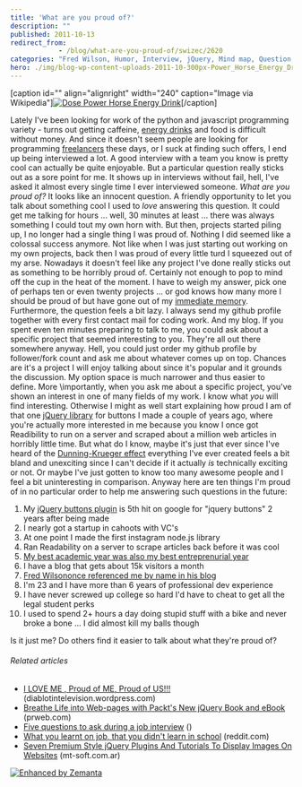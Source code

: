 ```yaml
---
title: 'What are you proud of?'
description: ""
published: 2011-10-13
redirect_from: 
            - /blog/what-are-you-proud-of/swizec/2620
categories: "Fred Wilson, Humor, Interview, jQuery, Mind map, Question, Uncategorized"
hero: ./img/blog-wp-content-uploads-2011-10-300px-Power_Horse_Energy_Drink3.jpg
---
```

\[caption id=&quot;&quot; align=&quot;alignright&quot; width=&quot;240&quot; caption=&quot;Image via Wikipedia&quot;][![Dose Power Horse Energy Drink](./img/blog-wp-content-uploads-2011-10-300px-Power_Horse_Energy_Drink3.jpg "Dose Power Horse Energy Drink")](http://commons.wikipedia.org/wiki/File:Power_Horse_Energy_Drink.jpg)\[/caption]

Lately I&#x27;ve been looking for work of the python and javascript programming variety - turns out getting caffeine, [energy drinks](http://en.wikipedia.org/wiki/Energy_drink "Energy drink") and food is difficult without money. And since it doesn&#x27;t seem people are looking for programming [freelancers](http://en.wikipedia.org/wiki/Freelancer "Freelancer") these days, or I suck at finding such offers, I end up being interviewed a lot. A good interview with a team you know is pretty cool can actually be quite enjoyable. But a particular question really sticks out as a sore point for me. It shows up in interviews without fail, hell, I&#x27;ve asked it almost every single time I ever interviewed someone. _What are you proud of?_ It looks like an innocent question. A friendly opportunity to let you talk about something cool I used to _love_ answering this question. It could get me talking for hours ... well, 30 minutes at least ... there was always something I could tout my own horn with. But then, projects started piling up, I no longer had a single thing I was proud of. Nothing I did seemed like a colossal success anymore. Not like when I was just starting out working on my own projects, back then I was proud of every little turd I squeezed out of my arse. Nowadays it doesn&#x27;t feel like any project I&#x27;ve done really sticks out as something to be horribly proud of. Certainly not enough to pop to mind off the cup in the heat of the moment. I have to weigh my answer, pick one of perhaps ten or even twenty projects ... or god knows how many more I should be proud of but have gone out of my [immediate memory](http://en.wikipedia.org/wiki/Working_memory "Working memory"). Furthermore, the question feels a bit lazy. I always send my github profile together with every first contact mail for coding work. And my blog. If you spent even ten minutes preparing to talk to me, you could ask about a specific project that seemed interesting to you. They&#x27;re all out there somewhere anyway. Hell, you could just order my github profile by follower/fork count and ask me about whatever comes up on top. Chances are it&#x27;s a project I will enjoy talking about since it&#x27;s popular and it grounds the discussion. My option space is much narrower and thus easier to define. More \\importantly, when you ask me about a specific project, you&#x27;ve shown an interest in one of many fields of my work. I know what _you_ will find interesting. Otherwise I might as well start explaining how proud I am of that one [jQuery library](http://jquery.com/ "JQuery") for buttons I made a couple of years ago, where you&#x27;re actually more interested in me because you know I once got Readibility to run on a server and scraped about a million web articles in horribly little time. But what do I know, maybe it&#x27;s just that ever since I&#x27;ve heard of the [Dunning-Krueger effect](http://en.wikipedia.org/wiki/Dunning%E2%80%93Kruger_effect "Dunning–Kruger effect") everything I&#x27;ve ever created feels a bit bland and unexciting since I can&#x27;t decide if it actually _is_ technically exciting or not. Or maybe I&#x27;ve just gotten to know too many awesome people and I feel a bit uninteresting in comparison. Anyway here are ten things I&#x27;m proud of in no particular order to help me answering such questions in the future:

1. My [jQuery buttons plugin](http://swizec.com/code/styledButton/) is 5th hit on google for &quot;jquery buttons&quot; 2 years after being made
2. I nearly got a startup in cahoots with VC&#x27;s
3. At one point I made the first instagram node.js library
4. Ran Readability on a server to scrape articles back before it was cool
5. [My best academic year was also my best entreprenurial year](http://swizec.com/blog/doing-a-startup-taught-me-the-value-of-staying-in-school/swizec/1819 "Doing a startup taught me the value of staying in school")
6. I have a blog that gets about 15k visitors a month
7. [Fred Wilson](http://www.avc.com/ "Fred Wilson")[once referenced me by name in his blog](http://www.avc.com/a_vc/2010/09/ping.html)
8. I&#x27;m 23 and I have more than 6 years of professional dev experience
9. I have never screwed up college so hard I&#x27;d have to cheat to get all the legal student perks
10. I used to spend 2+ hours a day doing stupid stuff with a bike and never broke a bone ... I did almost kill my balls though

Is it just me? Do others find it easier to talk about what they&#x27;re proud of?

###### Related articles

- [I LOVE ME , Proud of ME, Proud of US!!!](http://diablotintelevision.wordpress.com/2011/09/06/i-love-me-proud-of-me-proud-of-us/) (diablotintelevision.wordpress.com)
- [Breathe Life into Web-pages with Packt&#x27;s New jQuery Book and eBook](http://www.prweb.com/releases/2011/10/prweb8856078.htm) (prweb.com)
- [Five questions to ask during a job interview](http://www.ksl.com?nid=148&amp;sid=16958094&amp;s_cid=rss-148) ()
- [What you learnt on job, that you didn&#x27;t learn in school](http://www.reddit.com/r/coding/comments/ksq7m/first_programming_job_what_did_you_learn_on_the/) (reddit.com)
- [Seven Premium Style jQuery Plugins And Tutorials To Display Images On Websites](http://www.mt-soft.com.ar/2011/10/12/seven-premium-style-jquery-plugins-and-tutorials-to-display-images-on-websites/) (mt-soft.com.ar)

[![Enhanced by Zemanta](http://img.zemanta.com/zemified_e.png?x-id=7de9171c-aa1f-48a7-a3c7-1deb4f49d342)](http://www.zemanta.com/ "Enhanced by Zemanta")